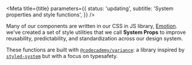 

<Meta
  title={title}
  parameters={{
    status: 'updating',
    subtitle: 'System properties and style functions',
  }}
/>

Many of our components are written in our CSS in JS library, [Emotion](https://emotion.sh/). we've created a set of style utilities that we call **System Props** to improve reusability, predictability, and standardization across our design system.

These functions are built with [`@codecademy/variance`](https://github.com/Codecademy/client-modules/tree/main/packages/variance): a library inspired by [`styled-system`](https://styled-system.com/) but with a focus on typesafety.

<TableOfContents />
